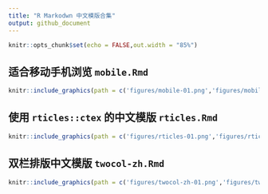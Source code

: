 ```yaml
---
title: "R Markodwn 中文模版合集"
output: github_document
---
```


```r
knitr::opts_chunk$set(echo = FALSE,out.width = "85%")
```

## 适合移动手机浏览 `mobile.Rmd` 

```r
knitr::include_graphics(path = c('figures/mobile-01.png','figures/mobile-02.png'))
```

## 使用 `rticles::ctex` 的中文模版 `rticles.Rmd`

```r
knitr::include_graphics(path = c('figures/rticles-01.png','figures/rticles-02.png'))
```

## 双栏排版中文模版 `twocol-zh.Rmd`

```r
knitr::include_graphics(path = c('figures/twocol-zh-01.png','figures/twocol-zh-02.png'))
```


